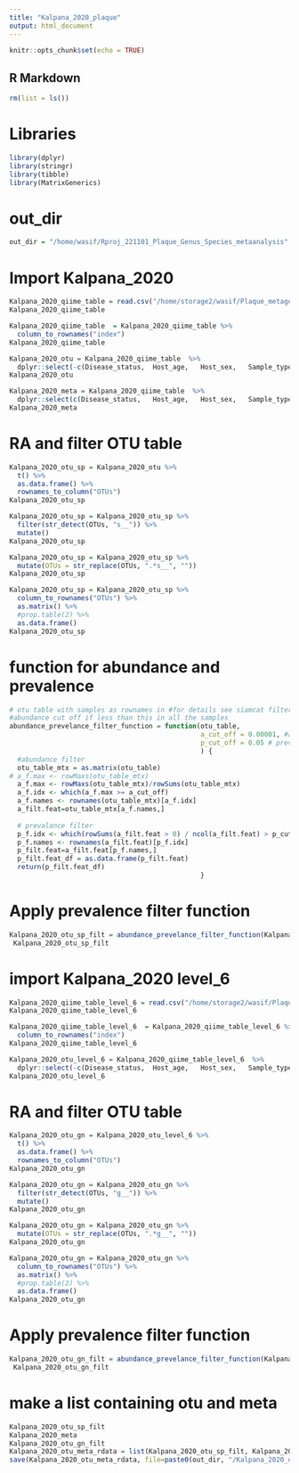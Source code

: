 ```yaml
---
title: "Kalpana_2020_plaque"
output: html_document
---
```


```r
knitr::opts_chunk$set(echo = TRUE)
```

## R Markdown
```r
rm(list = ls())
```

# Libraries
```r
library(dplyr)
library(stringr)
library(tibble)
library(MatrixGenerics)
```
# out_dir
```r
out_dir = "/home/wasif/Rproj_221101_Plaque_Genus_Species_metaanalysis"
```

# Import Kalpana_2020
```r
Kalpana_2020_qiime_table = read.csv("/home/storage2/wasif/Plaque_metagenome_meta_analysis/Kalpana_2020/Kalpana_2020_level-7.csv", check.names = F)
Kalpana_2020_qiime_table 

Kalpana_2020_qiime_table  = Kalpana_2020_qiime_table %>% 
  column_to_rownames("index")
Kalpana_2020_qiime_table

Kalpana_2020_otu = Kalpana_2020_qiime_table  %>% 
  dplyr::select(-c(Disease_status,	Host_age,	Host_sex,	Sample_type,	Geo_location,	Study_name))
Kalpana_2020_otu

Kalpana_2020_meta = Kalpana_2020_qiime_table  %>% 
  dplyr::select(c(Disease_status,	Host_age,	Host_sex,	Sample_type,	Geo_location,	Study_name))
Kalpana_2020_meta
```
# RA and filter OTU table
```r
Kalpana_2020_otu_sp = Kalpana_2020_otu %>% 
  t() %>% 
  as.data.frame() %>% 
  rownames_to_column("OTUs")
Kalpana_2020_otu_sp

Kalpana_2020_otu_sp = Kalpana_2020_otu_sp %>% 
  filter(str_detect(OTUs, "s__")) %>% 
  mutate()
Kalpana_2020_otu_sp

Kalpana_2020_otu_sp = Kalpana_2020_otu_sp %>% 
  mutate(OTUs = str_replace(OTUs, ".*s__", ""))
Kalpana_2020_otu_sp

Kalpana_2020_otu_sp = Kalpana_2020_otu_sp %>% 
  column_to_rownames("OTUs") %>% 
  as.matrix() %>% 
  #prop.table(2) %>% 
  as.data.frame() 
Kalpana_2020_otu_sp
```

# function for abundance and prevalence 
```r
# otu table with samples as rownames in #for details see siamcat filter funcion
#abundance cut off if less than this in all the samples
abundance_prevelance_filter_function = function(otu_table,
                                                a_cut_off = 0.00001, #abundance cut off
                                                p_cut_off = 0.05 # prevalence cut off
                                                ) { 
  #abundance filter
  otu_table_mtx = as.matrix(otu_table)
# a_f.max <- rowMaxs(otu_table_mtx)
  a_f.max <- rowMaxs(otu_table_mtx)/rowSums(otu_table_mtx)
  a_f.idx <- which(a_f.max >= a_cut_off)
  a_f.names <- rownames(otu_table_mtx)[a_f.idx]
  a_filt.feat=otu_table_mtx[a_f.names,]
  
  # prevalance filter
  p_f.idx <- which(rowSums(a_filt.feat > 0) / ncol(a_filt.feat) > p_cut_off)
  p_f.names <- rownames(a_filt.feat)[p_f.idx]
  p_filt.feat=a_filt.feat[p_f.names,]
  p_filt.feat_df = as.data.frame(p_filt.feat)
  return(p_filt.feat_df)
                                                }
```

# Apply prevalence filter function
```r
Kalpana_2020_otu_sp_filt = abundance_prevelance_filter_function(Kalpana_2020_otu_sp)
 Kalpana_2020_otu_sp_filt
```
# import Kalpana_2020 level_6
```r
Kalpana_2020_qiime_table_level_6 = read.csv("/home/storage2/wasif/Plaque_metagenome_meta_analysis/Kalpana_2020/Kalpana_2020_level-6.csv", check.names = F)
Kalpana_2020_qiime_table_level_6 

Kalpana_2020_qiime_table_level_6  = Kalpana_2020_qiime_table_level_6 %>% 
  column_to_rownames("index")
Kalpana_2020_qiime_table_level_6

Kalpana_2020_otu_level_6 = Kalpana_2020_qiime_table_level_6  %>% 
  dplyr::select(-c(Disease_status,	Host_age,	Host_sex,	Sample_type,	Geo_location,	Study_name))
Kalpana_2020_otu_level_6

```

# RA and filter OTU table
```r
Kalpana_2020_otu_gn = Kalpana_2020_otu_level_6 %>% 
  t() %>% 
  as.data.frame() %>% 
  rownames_to_column("OTUs")
Kalpana_2020_otu_gn

Kalpana_2020_otu_gn = Kalpana_2020_otu_gn %>% 
  filter(str_detect(OTUs, "g__")) %>% 
  mutate()
Kalpana_2020_otu_gn

Kalpana_2020_otu_gn = Kalpana_2020_otu_gn %>% 
  mutate(OTUs = str_replace(OTUs, ".*g__", ""))
Kalpana_2020_otu_gn

Kalpana_2020_otu_gn = Kalpana_2020_otu_gn %>% 
  column_to_rownames("OTUs") %>% 
  as.matrix() %>% 
  #prop.table(2) %>% 
  as.data.frame() 
Kalpana_2020_otu_gn
```
# Apply prevalence filter function
```r
Kalpana_2020_otu_gn_filt = abundance_prevelance_filter_function(Kalpana_2020_otu_gn)
 Kalpana_2020_otu_gn_filt
```

# make a list containing otu and meta 
```r
Kalpana_2020_otu_sp_filt
Kalpana_2020_meta
Kalpana_2020_otu_gn_filt
Kalpana_2020_otu_meta_rdata = list(Kalpana_2020_otu_sp_filt, Kalpana_2020_meta, Kalpana_2020_otu_gn_filt)
save(Kalpana_2020_otu_meta_rdata, file=paste0(out_dir, "/Kalpana_2020_otu_meta_rdata.RData"))
```
